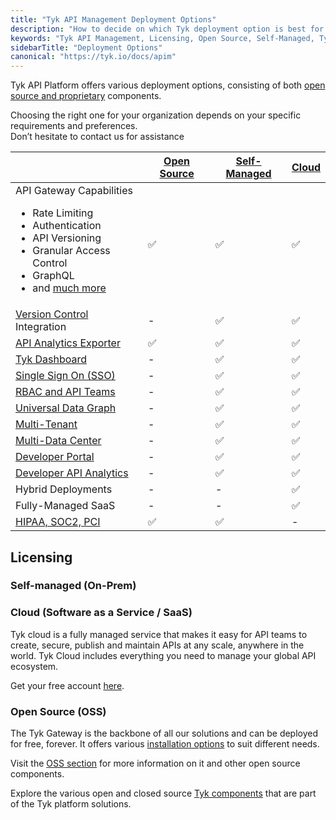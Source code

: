```yaml
---
title: "Tyk API Management Deployment Options"
description: "How to decide on which Tyk deployment option is best for you"
keywords: "Tyk API Management, Licensing, Open Source, Self-Managed, Tyk Cloud, API Gateway"
sidebarTitle: "Deployment Options"
canonical: "https://tyk.io/docs/apim"
---
```



Tyk API Platform offers various deployment options, consisting of both [open source and proprietary](/5.9/tyk-stack)
components.

Choosing the right one for your organization depends on your specific requirements and preferences.
<br />Don’t hesitate to contact us for assistance <ButtonLeft href="https://tyk.io/contact/" color="green" content="Contact us" />

|                                                                                                                                                                                                                                    | [Open Source](/5.9/tyk-open-source)  |   [Self-Managed](/5.9/tyk-self-managed/install)      |  [Cloud](https://account.cloud-ara.tyk.io/signup)
|------------------------------------------------------------------------------------------------------------------------------------------------------------------------------------------------------------------------------------|----------------|-------------------|---------
| API Gateway Capabilities <br /> <ul><li>Rate Limiting</li><li>Authentication</li> <li>API Versioning</li><li>Granular Access Control</li><li>GraphQL</li>  <li>and [much more](/5.9/tyk-open-source)</li></ul> | ✅             |✅	              |✅
| [Version Control](/5.9/api-management/automations/sync) Integration                                                                                                                                                      | -		      |✅	              |✅
| [API Analytics Exporter](/5.9/tyk-pump)                                                                                                                                                                                   | ✅		      |✅	              |✅	 
| [Tyk Dashboard](/5.9/tyk-dashboard)                                                                                                                                                                                       | -	          |✅	              |✅	 
| [Single Sign On (SSO)](/5.9/api-management/external-service-integration#single-sign-on-sso)                                                                                                                                                         | -	          |✅	              |✅	      
| [RBAC and API Teams](/5.9/api-management/user-management#)                                                                                                                                                                             | -	          |✅	              |✅	      
| [Universal Data Graph](/5.9/api-management/data-graph#overview)                                                                                                                                                                         | -	          |✅	              |✅	      
| [Multi-Tenant](/5.9/api-management/dashboard-configuration#organizations)                                                                                                                                           | -	          |✅	              |✅	      
| [Multi-Data Center](/5.9/api-management/mdcb#managing-geographically-distributed-gateways-to-minimize-latency-and-protect-data-sovereignty)                                                                                                                                                                           | -	          |✅	              |✅	      
| [Developer Portal](/5.9/tyk-developer-portal)                                                                                                                                                                             | -		      |✅	              |✅	 
| [Developer API Analytics](/5.9/api-management/dashboard-configuration#traffic-analytics)                                                                                                                                                                   | -		      |✅	              |✅	   
| Hybrid Deployments                                                                                                                                                                                                                 | -		      |-	              |✅
| Fully-Managed SaaS                                                                                                                                                                                                                 | -		      |-	              |✅
| [HIPAA, SOC2, PCI](https://tyk.io/governance-and-auditing/)                                                                                                                                                                        | ✅		      |✅	              | -


## Licensing

### Self-managed (On-Prem)

<SelfManagedLicensingInclude/>

### Cloud (Software as a Service / SaaS)

Tyk cloud is a fully managed service that makes it easy for API teams to create, secure, publish and maintain APIs at any scale, anywhere in the world. Tyk Cloud includes everything you need to manage your global API ecosystem.

Get your free account [here](https://tyk.io/sign-up/).

### Open Source (OSS)

The Tyk Gateway is the backbone of all our solutions and can be deployed for free, forever. It offers various [installation options](/5.9/apim/open-source/installation) to suit different needs.

Visit the [OSS section](/5.9/tyk-open-source) for more information on it and other open source components.

Explore the various open and closed source [Tyk components](/5.9/tyk-stack) that are part of the Tyk platform solutions.
